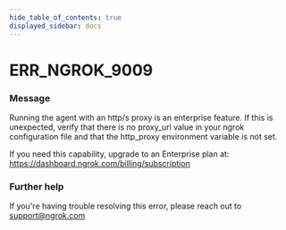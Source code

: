 ```yaml
---
hide_table_of_contents: true
displayed_sidebar: docs
---
```



# ERR_NGROK_9009

### Message

Running the agent with an http/s proxy is an enterprise feature. If this is unexpected, verify that there is no proxy_url value in your ngrok configuration file and that the http_proxy environment variable is not set.

If you need this capability, upgrade to an Enterprise plan at: https://dashboard.ngrok.com/billing/subscription

### Further help

If you're having trouble resolving this error, please reach out to [support@ngrok.com](mailto:support@ngrok.com?subject=Help%20with%20ERR_NGROK_9009)

<ErrorDetails error="err_ngrok_9009" />
